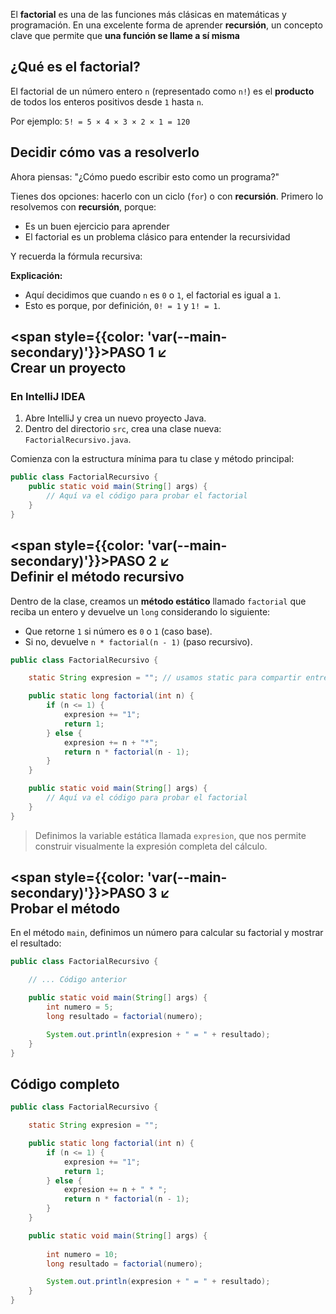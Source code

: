 
El __factorial__ es una de las funciones más clásicas en matemáticas y programación. En una excelente forma de aprender __recursión__, un concepto clave que permite que __una función se llame a sí misma__

## __¿Qué es el factorial?__

El factorial de un número entero `n` (representado como `n!`) es el __producto__ de todos los enteros positivos desde `1` hasta `n`.

Por ejemplo: `5! = 5 × 4 × 3 × 2 × 1 = 120`


## __Decidir cómo vas a resolverlo__

Ahora piensas: "¿Cómo puedo escribir esto como un programa?"

Tienes dos opciones: hacerlo con un ciclo (`for`) o con __recursión__. Primero lo resolvemos con __recursión__, porque:

- Es un buen ejercicio para aprender
- El factorial es un problema clásico para entender la recursividad

Y recuerda la fórmula recursiva:

<MathComponent formula="n! = \begin{cases} 1 & \text{si } n \leq 1 \\ n \times (n-1)! & \text{si } n > 1 \end{cases}" />

__Explicación:__

- Aquí decidimos que cuando `n` es `0` o `1`, el factorial es igual a `1`.
- Esto es porque, por definición, `0! = 1` y `1! = 1`.

## __<span style={{color: 'var(--main-secondary)'}}>PASO 1</span> ↙<br/> Crear un proyecto__

### __En IntelliJ IDEA__

1. Abre IntelliJ y crea un nuevo proyecto Java.
2. Dentro del directorio `src`, crea una clase nueva: `FactorialRecursivo.java`.

Comienza con la estructura mínima para tu clase y método principal:

```java
public class FactorialRecursivo {
    public static void main(String[] args) {
        // Aquí va el código para probar el factorial
    }
}
```


## __<span style={{color: 'var(--main-secondary)'}}>PASO 2</span> ↙<br/> Definir el método recursivo__

Dentro de la clase, creamos un __método estático__ llamado `factorial` que reciba un entero y devuelve un `long` considerando lo siguiente:

- Que retorne `1` si número es `0` o `1` (caso base).
- Si no, devuelve `n * factorial(n - 1)` (paso recursivo).


```java
public class FactorialRecursivo {

    static String expresion = ""; // usamos static para compartir entre llamadas

    public static long factorial(int n) {
        if (n <= 1) {
            expresion += "1";
            return 1;
        } else {
            expresion += n + "*";
            return n * factorial(n - 1);
        }
    }

    public static void main(String[] args) {
        // Aquí va el código para probar el factorial
    }
}
```

> Definimos la variable estática llamada `expresion`, que nos permite construir visualmente la expresión completa del cálculo.


## __<span style={{color: 'var(--main-secondary)'}}>PASO 3</span> ↙<br/> Probar el método__

En el método `main`, definimos un número para calcular su factorial y mostrar el resultado:

```java
public class FactorialRecursivo {

    // ... Código anterior

    public static void main(String[] args) {
        int numero = 5;
        long resultado = factorial(numero);

        System.out.println(expresion + " = " + resultado);
    }
}
```

## __Código completo__

```java
public class FactorialRecursivo {

    static String expresion = "";

    public static long factorial(int n) {
        if (n <= 1) {
            expresion += "1";
            return 1;
        } else {
            expresion += n + " * ";
            return n * factorial(n - 1);
        }
    }

    public static void main(String[] args) {
        
        int numero = 10;
        long resultado = factorial(numero);

        System.out.println(expresion + " = " + resultado);
    }
}
```